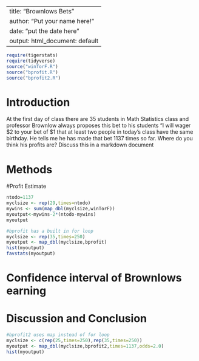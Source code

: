 ---
title: "Brownlows Bets"
author: "Put your name here!"
date: "put the date here"
output: html_document: default
 ---

<!-- We recommend you use git branches -- create a separate branch for each major section i.e. Introduction, Methods, Results, Inferential Results, and Discussion and Conclusions - leave the YAML block untouched until the final merge where you put in your own name !-->
```{r, include=FALSE}
require(tigerstats)
require(tidyverse)
source("winTorF.R")
source("bprofit.R")
source("bprofit2.R")
```

# Introduction

<!--In this section you explain what you are trying to show.  Where did the data come from?  What is the research or other question you are trying to answer?!-->

 At the first day of class there are 35 students in Math Statistics class and professor Brownlow always proposes this bet to his students "I will wager $2 to your bet of $1 that at least two people in today's class have  the same birthday.  He tells me he has made that bet 1137 times so far. Where do you think his profits are? Discuss this in a markdown document

# Methods

<!--Decide on your methods:  In this section explain the approach you will take to attack the issue --- how will you decide on a likely estimate of professor Brownlow's earnings or losses after 1137 bets. Also explain how you construct a 95% confidence interval about your estimate of his winnings !-->


#Profit Estimate

<!--Explain and display the results of your method of coming up with the estimate of professor Brownlows betting!-->
```{r}
ntodo=1137
myclsize <- rep(29,times=ntodo)
mywins <- sum(map_dbl(myclsize,winTorF))
myoutput<-mywins-2*(ntodo-mywins)
myoutput
```
```{r}
#bprofit has a built in for loop
myclsize <- rep(35,times=250)
myoutput <- map_dbl(myclsize,bprofit)
hist(myoutput)
favstats(myoutput)
```


# Confidence interval of Brownlows earning

<!--Explain and display your method of coming up with a 95% confidence interval of  professor Brownlows-->


# Discussion and Conclusion

<!--Discussion and conclusion here.  If professor Brownlow is consistantly making or losing money how could he change his payout so that his profits center on zero?  Also discuss what size his class should be in order to have his current scheme balance at zero profit.!-->
```{r}
#bprofit2 uses map instead of for loop
myclsize <- c(rep(25,times=250),rep(35,times=250))
myoutput <- map_dbl(myclsize,bprofit2,times=1137,odds=2.0)
hist(myoutput)
```

